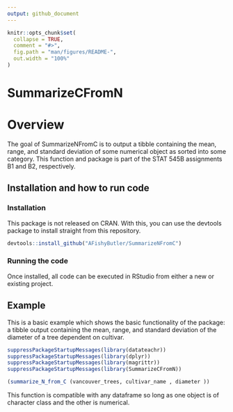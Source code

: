 ```yaml
---
output: github_document
---
```


<!-- README.md is generated from README.Rmd. Please edit that file -->

```r
knitr::opts_chunk$set(
  collapse = TRUE,
  comment = "#>",
  fig.path = "man/figures/README-",
  out.width = "100%"
)
```

# **SummarizeCFromN**

# Overview

<!-- badges: start -->
<!-- badges: end -->

The goal of SummarizeNFromC is to output a tibble containing the mean, range, and standard deviation of some numerical object as sorted into some category. This function and package is part of the STAT 545B assignments B1 and B2, respectively.

## Installation and how to run code

### Installation

This package is not released on CRAN. With this, you can use the devtools package to install straight from this repository.
```r
devtools::install_github("AFishyButler/SummarizeNFromC")
```

### Running the code

Once installed, all code can be executed in RStudio from either a new or existing project.

## Example

This is a basic example which shows the basic functionality of the package: a tibble output containing the mean, range, and standard deviation of the diameter of a tree dependent on cultivar.
```r
suppressPackageStartupMessages(library(datateachr))
suppressPackageStartupMessages(library(dplyr))
suppressPackageStartupMessages(library(magrittr))
suppressPackageStartupMessages(library(SummarizeCFromN))

(summarize_N_from_C (vancouver_trees, cultivar_name , diameter ))
```

This function is compatible with any dataframe so long as one object is of character class and the other is numerical.
